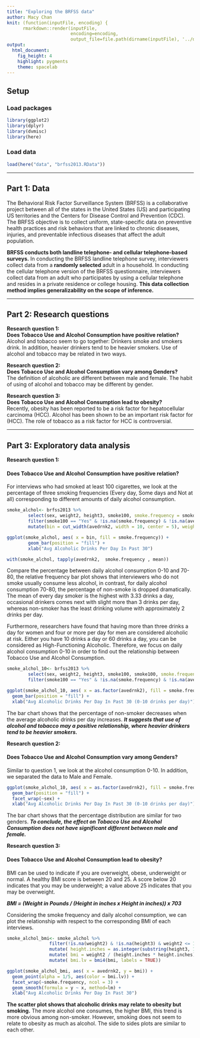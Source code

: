```yaml
---
title: "Exploring the BRFSS data"
author: Macy Chan
knit: (function(inputFile, encoding) { 
      rmarkdown::render(inputFile,
                        encoding=encoding, 
                        output_file=file.path(dirname(inputFile), '../doc', 'BRFSS_analysis.html')) })
output: 
  html_document: 
    fig_height: 4
    highlight: pygments
    theme: spacelab
---
```


## Setup

### Load packages

```r
library(ggplot2)
library(dplyr)
library(dvmisc)
library(here)
```

### Load data
```r
load(here("data", "brfss2013.RData"))
```


* * *

## Part 1: Data

The Behavioral Risk Factor Surveillance System (BRFSS) is a collaborative project between all of the states in the United States (US) and participating US territories and the Centers for Disease Control and Prevention (CDC). The BRFSS objective is to collect uniform, state-specific data on preventive health practices and risk behaviors that are linked to chronic diseases, injuries, and preventable infectious diseases that affect the adult population. 

**BRFSS conducts both landline telephone- and cellular telephone-based surveys.** In conducting the BRFSS landline telephone survey, interviewers collect data from a **randomly selected** adult in a household. In conducting the cellular telephone version of the BRFSS questionnaire, interviewers collect data from an adult who participates by using a cellular telephone and resides in a private residence or college housing. **This data collection method implies generalizability on the scope of inference.** 



* * *

## Part 2: Research questions

**Research question 1:**  
**Does Tobacco Use and Alcohol Consumption have positive relation?**  
Alcohol and tobacco seem to go together: Drinkers smoke and smokers drink. In addition, heavier drinkers tend to be heavier smokers. Use of alcohol and tobacco may be related in two ways.

**Research question 2:**  
**Does Tobacco Use and Alcohol Consumption vary among Genders?**  
The definition of alcoholic are different between male and female. The habit of using of alcohol and tobacco may be different
by gender.

**Research question 3:**  
**Does Tobacco Use and Alcohol Consumption lead to obesity?**  
Recently, obesity has been reported to be a risk factor for hepatocellular carcinoma (HCC). Alcohol has been shown to be an important risk factor for (HCC). The role of tobacco as a risk factor for HCC is controversial. 

* * *

## Part 3: Exploratory data analysis

**Research question 1:**  

#### Does Tobacco Use and Alcohol Consumption have positive relation?  

For interviews who had smoked at least 100 cigarettes, we look at the percentage of three smoking frequencies (Every day, Some days and Not at all) corresponding to different amounts of daily alcohol consumption.
```r
smoke_alchol<- brfss2013 %>% 
        select(sex, weight2, height3, smoke100, smoke.frequency = smokday2, stopsmk2, avedrnk2 ) %>%
        filter(smoke100 == "Yes" & !is.na(smoke.frequency) & !is.na(avedrnk2)) %>% 
        mutate(bin = cut_width(avedrnk2, width = 10, center = 5), weight2 = as.integer(as.character(weight2)))

ggplot(smoke_alchol, aes( x = bin, fill = smoke.frequency)) +
        geom_bar(position = "fill") +
        xlab("Avg Alcoholic Drinks Per Day In Past 30")  

with(smoke_alchol, tapply(avedrnk2,  smoke.frequency , mean))
```

Compare the percentage between daily alcohol consumption 0-10 and 70-80, the relative frequency bar plot shows that interviewers who do not smoke usually consume less alcohol, in contrast, for daily alcohol consumption 70-80, the percentage of non-smoke is
dropped dramatically. The mean of every day smoker is the highest with 3.33 drinks a day, occasional drinkers comes next with slight more than 3 drinks per day, whereas non-smoker has the least drinking volume with approximately 2 drinks per day.

Furthermore, researchers have found that having more than three drinks a day for women and four or more per day for men are considered alcoholic at risk. Either you have 10 drinks a day or 60 drinks a day, you can be considered as High-Functioning Alcoholic. Therefore, we focus on daily alcohol consumption 0-10 in order to find out the relationship between Tobacco Use and Alcohol Consumption.  

```r
smoke_alchol_10<- brfss2013 %>% 
        select(sex, weight2, height3, smoke100, smoke100, smoke.frequency = smokday2, stopsmk2, avedrnk2 ) %>%
        filter(smoke100 == "Yes" & !is.na(smoke.frequency) & !is.na(avedrnk2) & avedrnk2 <= 10) 

ggplot(smoke_alchol_10, aes( x = as.factor(avedrnk2), fill = smoke.frequency)) +
  geom_bar(position = "fill") +
  xlab("Avg Alcoholic Drinks Per Day In Past 30 (0-10 drinks per day)")  


```

The bar chart shows that the percentage of non-smoker decreases when the average alcoholic drinks per day increases. ***It suggests that use of alcohol and tobacco may a positive relationship, where heavier drinkers tend to be heavier smokers.***


**Research question 2:**

#### Does Tobacco Use and Alcohol Consumption vary among Genders?

Similar to question 1, we look at the alcohol consumption 0-10. In addition, we separated the data to Male and Female.  

```r

ggplot(smoke_alchol_10, aes( x = as.factor(avedrnk2), fill = smoke.frequency)) +
  geom_bar(position = "fill") +
  facet_wrap(~sex) +
  xlab("Avg Alcoholic Drinks Per Day In Past 30 (0-10 drinks per day)")  

```

The bar chart shows that the percentage distribution are similar for two genders. ***To conclude, the effect on Tobacco Use and Alcohol Consumption does not have significant different between male and female.***


**Research question 3:**

#### Does Tobacco Use and Alcohol Consumption lead to obesity? 

BMI can be used to indicate if you are overweight, obese, underweight or normal. A healthy BMI score is between 20 and 25. A score below 20 indicates that you may be underweight; a value above 25 indicates that you may be overweight. 

***BMI = (Weight in Pounds / (Height in inches x Height in inches)) x 703***  

Considering the smoke frequency and daily alcohol consumption, we can plot the relationship with respect to the corresponding BMI of each interviews.
```r

smoke_alchol_bmi<- smoke_alchol %>%
                filter(!is.na(weight2) & !is.na(height3) & weight2 <= 1000) %>%
                mutate( height.inches = as.integer(substring(height3, 1,1))*12 + as.integer(substring(height3, 2,3))) %>%
                mutate( bmi = weight2 / (height.inches * height.inches) * 703) %>%
                mutate( bmi.lv = bmi4(bmi, labels = TRUE))

ggplot(smoke_alchol_bmi, aes( x = avedrnk2, y = bmi)) +
  geom_point(alpha = 1/5, aes(color = bmi.lv)) +
  facet_wrap(~smoke.frequency, ncol = 3) +
  geom_smooth(formula = y ~ x, method=lm) +
  xlab("Avg Alcoholic Drinks Per Day In Past 30")  


```

**The scatter plot shows that alcoholic drinks may relate to obesity but smoking.** The more alcohol one consumes, the higher BMI, this trend is more obvious among non-smoker. However, smoking does not seem to relate to obesity as much as alcohol. The side to sides plots are similar to each other.